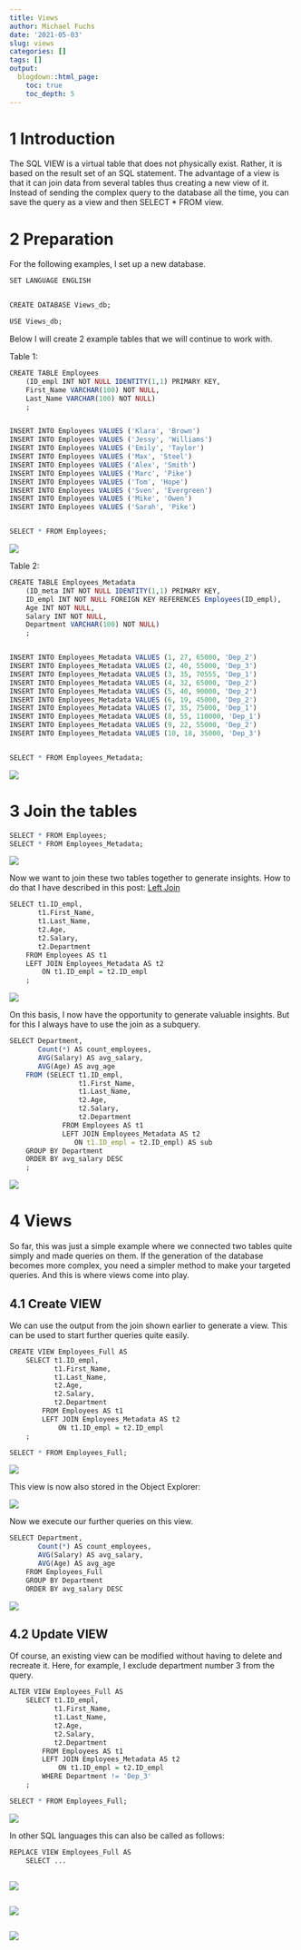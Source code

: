 ```yaml
---
title: Views
author: Michael Fuchs
date: '2021-05-03'
slug: views
categories: []
tags: []
output:
  blogdown::html_page:
    toc: true
    toc_depth: 5
---
```




# 1 Introduction

The SQL VIEW is a virtual table that does not physically exist. Rather, it is based on the result set of an SQL statement.
The advantage of a view is that it can join data from several tables thus creating a new view of it.
Instead of sending the complex query to the database all the time, you can save the query as a view and then SELECT * FROM view.


# 2 Preparation

For the following examples, I set up a new database.


```r
SET LANGUAGE ENGLISH


CREATE DATABASE Views_db;

USE Views_db;
```


Below I will create 2 example tables that we will continue to work with.

Table 1:

```r
CREATE TABLE Employees
    (ID_empl INT NOT NULL IDENTITY(1,1) PRIMARY KEY,
	First_Name VARCHAR(100) NOT NULL,
	Last_Name VARCHAR(100) NOT NULL)
    ;


INSERT INTO Employees VALUES ('Klara', 'Brown')
INSERT INTO Employees VALUES ('Jessy', 'Williams')
INSERT INTO Employees VALUES ('Emily', 'Taylor')
INSERT INTO Employees VALUES ('Max', 'Steel')
INSERT INTO Employees VALUES ('Alex', 'Smith')
INSERT INTO Employees VALUES ('Marc', 'Pike')
INSERT INTO Employees VALUES ('Tom', 'Hope')
INSERT INTO Employees VALUES ('Sven', 'Evergreen')
INSERT INTO Employees VALUES ('Mike', 'Owen')
INSERT INTO Employees VALUES ('Sarah', 'Pike')


SELECT * FROM Employees;
```

![](/post/2021-05-03-views_files/p17p1.png)

Table 2:

```r
CREATE TABLE Employees_Metadata
    (ID_meta INT NOT NULL IDENTITY(1,1) PRIMARY KEY,
	ID_empl INT NOT NULL FOREIGN KEY REFERENCES Employees(ID_empl),
	Age INT NOT NULL,
	Salary INT NOT NULL,
	Department VARCHAR(100) NOT NULL)
    ;


INSERT INTO Employees_Metadata VALUES (1, 27, 65000, 'Dep_2')
INSERT INTO Employees_Metadata VALUES (2, 40, 55000, 'Dep_3')
INSERT INTO Employees_Metadata VALUES (3, 35, 70555, 'Dep_1')
INSERT INTO Employees_Metadata VALUES (4, 32, 65000, 'Dep_2')
INSERT INTO Employees_Metadata VALUES (5, 40, 90000, 'Dep_2')
INSERT INTO Employees_Metadata VALUES (6, 19, 45000, 'Dep_2')
INSERT INTO Employees_Metadata VALUES (7, 35, 75000, 'Dep_1')
INSERT INTO Employees_Metadata VALUES (8, 55, 110000, 'Dep_1')
INSERT INTO Employees_Metadata VALUES (9, 22, 55000, 'Dep_2')
INSERT INTO Employees_Metadata VALUES (10, 18, 35000, 'Dep_3')


SELECT * FROM Employees_Metadata;
```

![](/post/2021-05-03-views_files/p17p2.png)


# 3 Join the tables


```r
SELECT * FROM Employees;
SELECT * FROM Employees_Metadata;
```

![](/post/2021-05-03-views_files/p17p3.png)


Now we want to join these two tables together to generate insights.
How to do that I have described in this post: [Left Join](https://michael-fuchs-sql.netlify.app/2021/04/21/joins/#left-join)


```r
SELECT t1.ID_empl,
       t1.First_Name,
	   t1.Last_Name,
       t2.Age,
	   t2.Salary,
	   t2.Department
    FROM Employees AS t1
    LEFT JOIN Employees_Metadata AS t2
        ON t1.ID_empl = t2.ID_empl
    ;
```

![](/post/2021-05-03-views_files/p17p4.png)

On this basis, I now have the opportunity to generate valuable insights. But for this I always have to use the join as a subquery. 


```r
SELECT Department,
	   Count(*) AS count_employees,
	   AVG(Salary) AS avg_salary,
	   AVG(Age) AS avg_age
	FROM (SELECT t1.ID_empl,
			     t1.First_Name,
				 t1.Last_Name,
				 t2.Age,
				 t2.Salary,
				 t2.Department
			 FROM Employees AS t1
			 LEFT JOIN Employees_Metadata AS t2
				ON t1.ID_empl = t2.ID_empl) AS sub
	GROUP BY Department
	ORDER BY avg_salary DESC
	;
```

![](/post/2021-05-03-views_files/p17p5.png)


# 4 Views

So far, this was just a simple example where we connected two tables quite simply and made queries on them. 
If the generation of the database becomes more complex, you need a simpler method to make your targeted queries. And this is where views come into play.


## 4.1 Create VIEW

We can use the output from the join shown earlier to generate a view. This can be used to start further queries quite easily. 


```r
CREATE VIEW Employees_Full AS
	SELECT t1.ID_empl,
		   t1.First_Name,
		   t1.Last_Name,
		   t2.Age,
		   t2.Salary,
		   t2.Department
		FROM Employees AS t1
		LEFT JOIN Employees_Metadata AS t2
			ON t1.ID_empl = t2.ID_empl
	;
```


```r
SELECT * FROM Employees_Full;
```

![](/post/2021-05-03-views_files/p17p6.png)

This view is now also stored in the Object Explorer:

![](/post/2021-05-03-views_files/p17p7.png)

Now we execute our further queries on this view.

```r
SELECT Department,
	   Count(*) AS count_employees,
	   AVG(Salary) AS avg_salary,
	   AVG(Age) AS avg_age
	FROM Employees_Full
	GROUP BY Department
	ORDER BY avg_salary DESC
```

![](/post/2021-05-03-views_files/p17p8.png)


## 4.2 Update VIEW

Of course, an existing view can be modified without having to delete and recreate it.
Here, for example, I exclude department number 3 from the query.


```r
ALTER VIEW Employees_Full AS
	SELECT t1.ID_empl,
		   t1.First_Name,
		   t1.Last_Name,
		   t2.Age,
		   t2.Salary,
		   t2.Department
		FROM Employees AS t1
		LEFT JOIN Employees_Metadata AS t2
			ON t1.ID_empl = t2.ID_empl
		WHERE Department != 'Dep_3'
	;
```


```r
SELECT * FROM Employees_Full;
```

![](/post/2021-05-03-views_files/p17p9.png)

In other SQL languages this can also be called as follows:

```r
REPLACE VIEW Employees_Full AS
	SELECT ...
```







```r

```

![](/post/2021-05-03-views_files/p17p.png)





```r

```

![](/post/2021-05-03-views_files/p17p.png)








```r

```

![](/post/2021-05-03-views_files/p17p.png)











